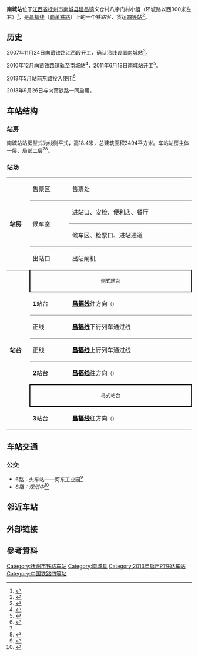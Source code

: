 {{Infobox China railway station
|车站名称= 南城站
|图片= Nancheng Railway Station 20161004 080405.jpg
|图片介绍= 站房
|其他名称= 
|车站拼音= Nancheng
|英文名称= Nancheng Railway Station
|车站代码= 
|电报码 = NDG
|拼音码 = NCH
|车站类型= 　
|技术性质= 中间站
|业务性质= 客、货运站
|始建时间= 2011年6月18日
|开通运营= 2013年9月26日
|车站地址= [[江西省|江西省]][[抚州市|抚州市]][[南城县|南城县]][[建昌镇|建昌镇]]义仓村
|坐标= {{Coord|27|34|1.16|N|116|36|40.18|E|format=dms|display=inline,title|type:railwaystation_region:CN}}
|归属= [[南昌铁路局|南昌铁路局]][[南昌车务段|南昌车务段]]<ref>{{Cite web|url=http://www.chnrailway.com/news2/gntl/2013/05/224855.shtml|title=南昌车务段加强栅栏管护 确保联调联试行车安全|accessdate=2016-09-24|author=|date=2013-05-10|last=|work=www.chnrailway.com|publisher=中华铁道网|archive-date=2019-07-22|archive-url=https://web.archive.org/web/20190722173504/http://www.chnrailway.com/news2/gntl/2013/05/224855.shtml|dead-url=no}}</ref>
|使用状态= 使用中
|线路= [[昌福铁路|昌福线]]
|车站等级= [[四等站_(中鐵)|四等站]]
|月台数目= 
|侧式站台=<!--車站島式月臺的數目，此參數可選-->
|岛式站台=<!--車站月臺面的數目，此參數可選-->
|站台面= 3
|股道数目 = 5
|正线= 
|到发线= 
|其它线= 
|网站=
 }}
'''南城站'''位于[[江西省|江西省]][[抚州市|抚州市]][[南城县|南城县]][[建昌镇|建昌镇]]义仓村八字门村小组（环城路以西300米左右）<ref>{{Cite web|url=http://www.jxnc.gov.cn/html/2016/8-14/n369329243.html|title=南城火车站|accessdate=2016-09-24|author=南城人民政府|date=2016-09-14|work=www.jxnc.gov.cn|publisher=|archive-url=https://web.archive.org/web/20160927013519/http://www.jxnc.gov.cn/html/2016/8-14/n369329243.html|archive-date=2016-09-27|dead-url=yes}}</ref>，是[[昌福铁路|昌福线]]（[[向莆铁路|向莆铁路]]）上的一个铁路客、货运[[四等站_(中鐵)|四等站]]<ref>{{Cite web|url=http://weibo.com/2609560782/B7zWCtFsE|title=#闽赣铁道线最美站区# 南城站位于江西省抚州市南城县建昌境内|accessdate=2016-09-24|author=南昌车务段|date=2014-06-05|work=weibo.com|publisher=新浪微博|archive-date=2021-04-10|archive-url=https://web.archive.org/web/20210410110242/https://weibo.com/2609560782/B7zWCtFsE}}</ref>。

== 历史 ==
2007年11月24日向莆铁路江西段开工，确认沿线设置南城站<ref>{{Cite web|url=http://jiangxi.jxnews.com.cn/system/2007/11/23/002617848.shtml|title=向莆铁路（江西段）今日开工（组图）|accessdate=2016-09-24|author=|date=2007-11-24|work=jiangxi.jxnews.com.cn|publisher=大江网|archiveurl=https://web.archive.org/web/20150509120906/http://jiangxi.jxnews.com.cn/system/2007/11/23/002617848.shtml|archivedate=2015-05-09|dead-url=no}}</ref>。

2010年12月向莆铁路铺轨至南城站<ref>{{Cite web|url=http://jxfz.jxnews.com.cn/system/2010/12/26/011551736.shtml|title=向莆铁路抚州段路轨已铺到南城车站|accessdate=2016-09-24|author=|date=2010-12-26|work=jxfz.jxnews.com.cn|publisher=抚州日报|archive-date=2012-11-14|archive-url=https://web.archive.org/web/20121114163624/http://jxfz.jxnews.com.cn/system/2010/12/26/011551736.shtml|dead-url=no}}</ref>，2011年6月18日南城站开工<ref name="building">{{Cite web|url=http://jxfz.jxnews.com.cn/system/2011/06/22/011695008.shtml|title=向莆铁路南城站开工仪式举行|accessdate=2016-09-24|author=|date=2011-06-22|work=jxfz.jxnews.com.cn|publisher=临川晚报|archive-date=2012-11-14|archive-url=https://web.archive.org/web/20121114163630/http://jxfz.jxnews.com.cn/system/2011/06/22/011695008.shtml|dead-url=no}}</ref>。

2013年5月站前东路投入使用<ref>{{Cite web|url=http://jxfz.jxnews.com.cn/system/2013/05/08/012408009.shtml|title=南城火车站站前东路日前建成投入使用-交通-抚州频道|accessdate=2016-09-24|author=|date=2013-05-08|work=jxfz.jxnews.com.cn|publisher=抚州日报|archive-date=2019-08-10|archive-url=https://web.archive.org/web/20190810123943/http://jxfz.jxnews.com.cn/system/2013/05/08/012408009.shtml|dead-url=no}}</ref>

2013年9月26日与向莆铁路一同启用。

== 车站结构 ==
{{multiple image|width=220|align=right|direction=vertical
|image1=Nancheng Railway Station 20161004 081424.jpg|caption1=候车室
|image2=Nancheng Railway Station Nancheng Railway Station20161003 090529.jpg|caption2=1站台
|image3=Nancheng Railway Station 20161004 081925.jpg|caption3=2、3站台
}}
===站房===
南城站站房型式为线侧平式，高18.4米，总建筑面积3494平方米。车站站房主体一层、局部二层<ref name="building"/><ref>{{cite news|title=向莆铁路南城站站房主体工程封顶|url=http://www.zgfznews.com/fznews/fuzhouxinwen/jingji/2012/6/5/875340.shtml|publisher=抚州新闻网|date=2012-06-05|access-date=2017-09-24|archive-url=https://web.archive.org/web/20170924100135/http://www.zgfznews.com/fznews/fuzhouxinwen/jingji/2012/6/5/875340.shtml|archive-date=2017-09-24|dead-url=yes}}</ref>。

===站场===
{|cellspacing=0 cellpadding=3
|-
|style="border-bottom:solid 1px gray;border-top:solid 1px gray;" rowspan=4 valign=top width=50|'''站房'''
|style="border-bottom:solid 1px gray;border-top:solid 1px gray;" width=100|售票区
|style="border-bottom:solid 1px gray;border-top:solid 1px gray;" width=350|售票处
|-
|style="border-bottom:solid 1px gray;" rowspan=2|候车室
|style="border-bottom:solid 1px gray;"|进站口、安检、便利店、餐厅
|-
|style="border-bottom:solid 1px gray;"|候车区、检票口、进站通道
|-
|出站口
|出站闸机
|-
|style="border-bottom:solid 1px gray;" rowspan=7 valign=top|'''站台'''
|style="border-top:solid 2px black;border-right:solid 2px black;border-left:solid 2px black;border-bottom:solid 2px black;" colspan=2 align=center|<small>侧式站台</small>
|-
|style="border-bottom:solid 1px gray;"|'''1'''站台
|style="border-bottom:solid 1px gray;"|'''[[昌福线|<span style="color: #000001">昌福线</span>]]'''往{{站|福州}}方向<small>（{{站|南丰}}）
|-
|style="border-bottom:solid 1px gray;"|正线
|style="border-bottom:solid 1px gray;"|'''[[昌福线|<span style="color: #000001">昌福线</span>]]'''下行列车通过线<small>
|-
|style="border-bottom:solid 1px gray;"|正线
|style="border-bottom:solid 1px gray;"|'''[[昌福线|<span style="color: #000001">昌福线</span>]]'''上行列车通过线<small>
|-
|style="border-bottom:solid 1px gray;"|'''2'''站台
|style="border-bottom:solid 1px gray;"|'''[[昌福线|<span style="color: #000001">昌福线</span>]]'''往{{站|南昌西}}方向<small>（{{站|腾桥}}）
|-
|style="border-top:solid 2px black;border-right:solid 2px black;border-left:solid 2px black;border-bottom:solid 2px black;" colspan=2 align=center|<small>岛式站台</small>
|-
|style="border-bottom:solid 1px gray;"|'''3'''站台
|style="border-bottom:solid 1px gray;"|'''[[昌福线|<span style="color: #000001">昌福线</span>]]'''往{{站|南昌西}}方向<small>（{{站|腾桥}}）
|}

== 车站交通 ==
===公交===
* 6路：火车站——河东工业园<ref>{{Cite web|url=http://www.jxnc.gov.cn/html//625667042952.html|title=南城最全公交线路|accessdate=2016-09-24|author=南城人民政府|date=2016-03-14|work=www.jxnc.gov.cn|publisher=|archive-url=https://web.archive.org/web/20160925014447/http://www.jxnc.gov.cn/html//625667042952.html|archive-date=2016-09-25|dead-url=yes}}</ref>
* ''8路：规划中''<ref>{{Cite web|url=http://wenku.baidu.com/link?url=ZPzBDgVCHj2DK9zSXtBSAPLS2AP6H1to4STwMDmbKLj9xNDYUnjMKIn0R-maoygA46QhKDN61_DUQh7UwQuV5RueLwOwvpU4_GTsk1c7poW|title=江西省南城县公交线路图|accessdate=2016-09-24|author=|date=|work=wenku.baidu.com|publisher=|archive-date=2021-04-10|archive-url=https://web.archive.org/web/20210410123420/https://wenku.baidu.com/link?url=ZPzBDgVCHj2DK9zSXtBSAPLS2AP6H1to4STwMDmbKLj9xNDYUnjMKIn0R-maoygA46QhKDN61_DUQh7UwQuV5RueLwOwvpU4_GTsk1c7poW}}</ref>

== 邻近车站 ==
{{start rail box|[[中国铁路|中国铁路]]}}
{{s-inop|[[腾桥站|腾桥站]]|{{站|南昌西}}方向}} 
{{s-line|[[昌福铁路|昌福线]]||#12395c}} 
{{s-inop|[[南丰站|南丰站]]|{{站|福州}}方向}}
{{end box}}

== 外部链接 ==
{{Commonscat|Nancheng Railway Station}}

==參考資料==
{{reflist}}

{{昌福铁路}}
{{南昌车务段}}
[[Category:抚州市铁路车站|Category:抚州市铁路车站]]
[[Category:南城县|Category:南城县]]
[[Category:2013年启用的铁路车站|Category:2013年启用的铁路车站]]
[[Category:中国铁路四等站|Category:中国铁路四等站]]